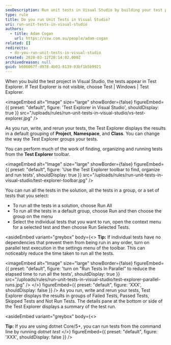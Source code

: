 ```yaml
---
seoDescription: Run unit tests in Visual Studio by building your test project and exploring results in Test Explorer.
type: rule
title: Do you run Unit Tests in Visual Studio?
uri: run-unit-tests-in-visual-studio
authors:
  - title: Adam Cogan
    url: https://ssw.com.au/people/adam-cogan
related: []
redirects:
  - do-you-run-unit-tests-in-visual-studio
created: 2020-03-12T20:14:02.000Z
archivedreason: null
guid: b606067f-d978-4b03-8139-03bf1b5b9921
---
```


When you build the test project in Visual Studio, the tests appear in Test Explorer. If Test Explorer is not visible, choose Test | Windows | Test Explorer.

<imageEmbed
  alt="Image"
  size="large"
  showBorder={false}
  figureEmbed={{
    preset: "default",
    figure: 'Test Explorer in Visual Studio',
    shouldDisplay: true
  }}
  src="/uploads/rules/run-unit-tests-in-visual-studio/vs-test-explorer.jpg"
/>

As you run, write, and rerun your tests, the Test Explorer displays the results in a default grouping of **Project**, **Namespace**, and **Class**. You can change the way the Test Explorer groups your tests.

You can perform much of the work of finding, organizing and running tests from the **Test Explorer** toolbar.


<imageEmbed
  alt="Image"
  size="large"
  showBorder={false}
  figureEmbed={{
    preset: "default",
    figure: 'Use the Test Explorer toolbar to find, organize and run tests',
    shouldDisplay: true
  }}
  src="/uploads/rules/run-unit-tests-in-visual-studio/test-explorer-toolbar.jpg"
/>

You can run all the tests in the solution, all the tests in a group, or a set of tests that you select:

- To run all the tests in a solution, choose Run All
- To run all the tests in a default group, choose Run and then choose the group on the menu
- Select the individual tests that you want to run, open the context menu for a selected test and then choose Run Selected Tests.

<asideEmbed
  variant="greybox"
  body={<>
    **Tip:** If individual tests have no dependencies that prevent them from being run in any order, turn on parallel test execution in the settings menu of the toolbar. This can noticeably reduce the time taken to run all the tests.

<imageEmbed
  alt="Image"
  size="large"
  showBorder={false}
  figureEmbed={{
    preset: "default",
    figure: 'turn on "Run Tests In Parallel" to reduce the elapsed time to run all the tests',
    shouldDisplay: true
  }}
  src="/uploads/rules/run-unit-tests-in-visual-studio/test-explorer-parallel-runs.jpg"
/>
  </>}
  figureEmbed={{
    preset: "default",
    figure: 'XXX',
    shouldDisplay: false
  }}
/>
As you run, write and rerun your tests, Test Explorer displays the results in groups of Failed Tests, Passed Tests, Skipped Tests and Not Run Tests. The details pane at the bottom or side of the Test Explorer displays a summary of the test run.

<asideEmbed
  variant="greybox"
  body={<>
    
**Tip:** If you are using dotnet Core/5+, you can run tests from the command line by running _dotnet test_
  </>}
  figureEmbed={{
    preset: "default",
    figure: 'XXX',
    shouldDisplay: false
  }}
/>